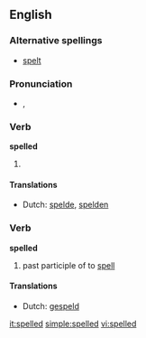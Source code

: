 ==English==

===Alternative spellings===
*{{Commonwealth}} [[spelt]]

===Pronunciation===
*{{IPA|/ˈspεld/}}, {{SAMPA|/"spEld/}}

===Verb===
'''spelled'''

# {{past of|[[spell]]}}

====Translations====
*Dutch: [[spelde]], [[spelden]]

===Verb===
'''spelled'''

# past participle of to [[spell]]

====Translations====
*Dutch: [[gespeld]]

[[it:spelled]]
[[simple:spelled]]
[[vi:spelled]]